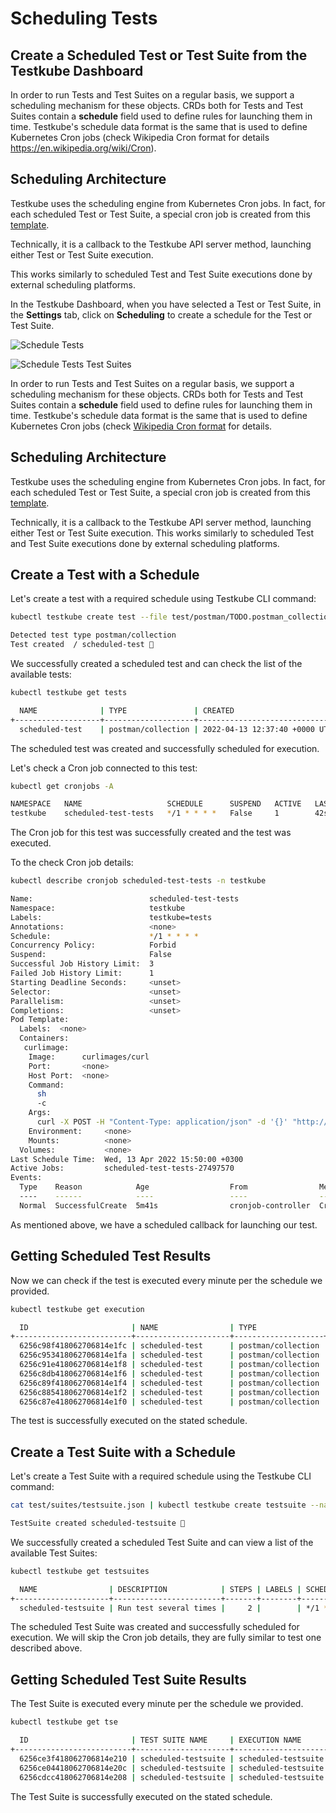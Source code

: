 
# Scheduling Tests

<Tabs>
<TabItem value="dashboard" label="Dashboard" default>

## Create a Scheduled Test or Test Suite from the Testkube Dashboard

In order to run Tests and Test Suites on a regular basis, we support a scheduling mechanism for these objects.
CRDs both for Tests and Test Suites contain a **schedule** field used to define rules for launching them in time.
Testkube's schedule data format is the same that is used to define Kubernetes Cron jobs (check Wikipedia Cron format for details <https://en.wikipedia.org/wiki/Cron>).

## Scheduling Architecture

Testkube uses the scheduling engine from Kubernetes Cron jobs.
In fact, for each scheduled Test or Test Suite, a special cron job is created from this [template](ttps://github.com/kubeshop/helm-charts/tree/main/charts/testkube-operator/cronjob-template.yml).

Technically, it is a callback to the Testkube API server method, launching either Test or Test Suite execution.

This works similarly to scheduled Test and Test Suite executions done by external scheduling platforms.

In the Testkube Dashboard, when you have selected a Test or Test Suite, in the **Settings** tab, click on **Scheduling** to create a schedule for the Test or Test Suite.

![Schedule Tests](../img/schedule-tests.png)

![Schedule Tests Test Suites](../img/schedule-test-suites.png)

</TabItem>

<TabItem value="cli" label="CLI">

In order to run Tests and Test Suites on a regular basis, we support a scheduling mechanism for these objects.
CRDs both for Tests and Test Suites contain a **schedule** field used to define rules for launching them in time.
Testkube's schedule data format is the same that is used to define Kubernetes Cron jobs (check [Wikipedia Cron format](https://en.wikipedia.org/wiki/Cron) for details.

## Scheduling Architecture

Testkube uses the scheduling engine from Kubernetes Cron jobs.
In fact, for each scheduled Test or Test Suite, a special cron job is created from this [template](https://github.com/kubeshop/helm-charts/tree/main/charts/testkube-operator/cronjob-template.yml).

Technically, it is a callback to the Testkube API server method, launching either Test or Test Suite execution.
This works similarly to scheduled Test and Test Suite executions done by external scheduling platforms.

## Create a Test with a Schedule

Let's create a test with a required schedule using Testkube CLI command:

```sh
kubectl testkube create test --file test/postman/TODO.postman_collection.json --name scheduled-test --schedule="*/1 * * * *"
```

```sh title="Expected output:"
Detected test type postman/collection
Test created  / scheduled-test 🥇
```

We successfully created a scheduled test and can check the list of the available tests:

```sh
kubectl testkube get tests
```

```sh title="Expected output:"
  NAME              | TYPE               | CREATED                       | LABELS | SCHEDULE    | STATUS | EXECUTION ID
+-------------------+--------------------+-------------------------------+--------+-------------+--------+--------------------------+
  scheduled-test    | postman/collection | 2022-04-13 12:37:40 +0000 UTC |        | */1 * * * * |        |
```

The scheduled test was created and successfully scheduled for execution.

Let's check a Cron job connected to this test:

```sh
kubectl get cronjobs -A
```

```sh title="Expected output:"
NAMESPACE   NAME                   SCHEDULE      SUSPEND   ACTIVE   LAST SCHEDULE   AGE
testkube    scheduled-test-tests   */1 * * * *   False     1        42s           3m22s
```

The Cron job for this test was successfully created and the test was executed.

To the check Cron job details:

```sh
kubectl describe cronjob scheduled-test-tests -n testkube
```

```sh title="Expected output:"
Name:                          scheduled-test-tests
Namespace:                     testkube
Labels:                        testkube=tests
Annotations:                   <none>
Schedule:                      */1 * * * *
Concurrency Policy:            Forbid
Suspend:                       False
Successful Job History Limit:  3
Failed Job History Limit:      1
Starting Deadline Seconds:     <unset>
Selector:                      <unset>
Parallelism:                   <unset>
Completions:                   <unset>
Pod Template:
  Labels:  <none>
  Containers:
   curlimage:
    Image:      curlimages/curl
    Port:       <none>
    Host Port:  <none>
    Command:
      sh
      -c
    Args:
      curl -X POST -H "Content-Type: application/json" -d '{}' "http://testkube-api-server:8088/v1/tests/scheduled-test/executions?callback=true"
    Environment:     <none>
    Mounts:          <none>
  Volumes:           <none>
Last Schedule Time:  Wed, 13 Apr 2022 15:50:00 +0300
Active Jobs:         scheduled-test-tests-27497570
Events:
  Type    Reason            Age                  From                Message
  ----    ------            ----                 ----                -------
  Normal  SuccessfulCreate  5m41s                cronjob-controller  Created job scheduled-test-tests-2749757
```

As mentioned above, we have a scheduled callback for launching our test.

## Getting Scheduled Test Results

Now we can check if the test is executed every minute per the schedule we provided.

```sh
kubectl testkube get execution
```

```sh title="Expected output:"
  ID                       | NAME                | TYPE               | STATUS  | LABELS
+--------------------------+---------------------+--------------------+---------+--------+
  6256c98f418062706814e1fc | scheduled-test      | postman/collection | passed  |
  6256c953418062706814e1fa | scheduled-test      | postman/collection | passed  |
  6256c91e418062706814e1f8 | scheduled-test      | postman/collection | passed  |
  6256c8db418062706814e1f6 | scheduled-test      | postman/collection | passed  |
  6256c89f418062706814e1f4 | scheduled-test      | postman/collection | passed  |
  6256c885418062706814e1f2 | scheduled-test      | postman/collection | passed  |
  6256c87e418062706814e1f0 | scheduled-test      | postman/collection | passed  |
```

The test is successfully executed on the stated schedule.

## Create a Test Suite with a Schedule

Let's create a Test Suite with a required schedule using the Testkube CLI command:

```sh
cat test/suites/testsuite.json | kubectl testkube create testsuite --name scheduled-testsuite --schedule="*/1 * * * *"
```

```sh title="Expected output:"
TestSuite created scheduled-testsuite 🥇
```

We successfully created a scheduled Test Suite and can view a list of the available Test Suites:

```sh
kubectl testkube get testsuites
```

```sh title="Expected output:"
  NAME                | DESCRIPTION            | STEPS | LABELS | SCHEDULE    | STATUS | EXECUTION ID
+---------------------+------------------------+-------+--------+-------------+--------+--------------+
  scheduled-testsuite | Run test several times |     2 |        | */1 * * * * |        |
```

The scheduled Test Suite was created and successfully scheduled for execution.
We will skip the Cron job details, they are fully similar to test one described above.

## Getting Scheduled Test Suite Results

The Test Suite is executed every minute per the schedule we provided.

```sh
kubectl testkube get tse
```

```sh title="Expected output:"
  ID                       | TEST SUITE NAME     | EXECUTION NAME                             | STATUS | STEPS | LABELS
+--------------------------+---------------------+--------------------------------------------+--------+-------+--------+
  6256ce3f418062706814e210 | scheduled-testsuite | scheduled-testsuite.abnormally-in-lark     | passed |     2 |
  6256ce04418062706814e20c | scheduled-testsuite | scheduled-testsuite.kindly-evolved-primate | passed |     2 |
  6256cdcc418062706814e208 | scheduled-testsuite | scheduled-testsuite.formerly-champion-dodo | passed |     2 |
```

The Test Suite is successfully executed on the stated schedule.

</TabItem>
